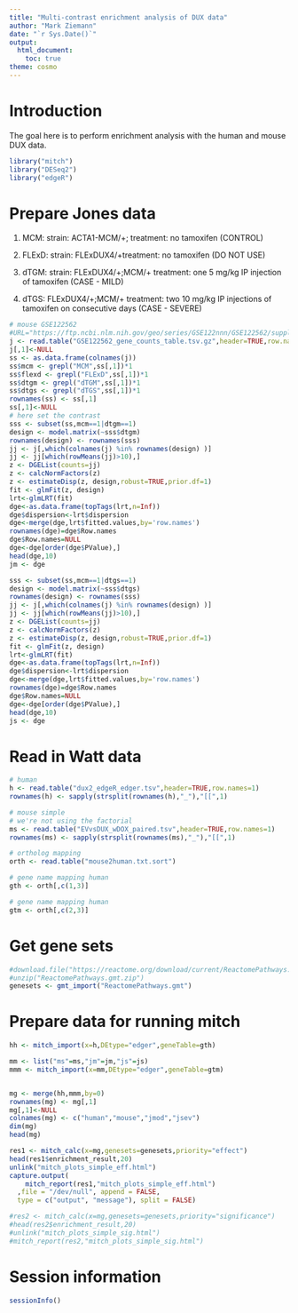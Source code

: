 ```yaml
---
title: "Multi-contrast enrichment analysis of DUX data"
author: "Mark Ziemann"
date: "`r Sys.Date()`"
output:
  html_document:
    toc: true
theme: cosmo
---
```


# Introduction

The goal here is to perform enrichment analysis with the human and mouse DUX data.

```r
library("mitch")
library("DESeq2")
library("edgeR")

```


# Prepare Jones data

1. MCM: strain: ACTA1-MCM/+; treatment: no tamoxifen (CONTROL)

2. FLExD: strain: FLExDUX4/+treatment: no tamoxifen (DO NOT USE)

3. dTGM: strain: FLExDUX4/+;MCM/+ treatment: one 5 mg/kg IP injection of tamoxifen (CASE - MILD)

4. dTGS: FLExDUX4/+;MCM/+ treatment: two 10 mg/kg IP injections of tamoxifen on consecutive days (CASE - SEVERE)

```r

# mouse GSE122562
#URL="https://ftp.ncbi.nlm.nih.gov/geo/series/GSE122nnn/GSE122562/suppl/GSE122562_gene_counts$
j <- read.table("GSE122562_gene_counts_table.tsv.gz",header=TRUE,row.names=1)
j[,1]<-NULL
ss <- as.data.frame(colnames(j))
ss$mcm <- grepl("MCM",ss[,1])*1
ss$flexd <- grepl("FLExD",ss[,1])*1
ss$dtgm <- grepl("dTGM",ss[,1])*1
ss$dtgs <- grepl("dTGS",ss[,1])*1
rownames(ss) <- ss[,1]
ss[,1]<-NULL
# here set the contrast
sss <- subset(ss,mcm==1|dtgm==1)
design <- model.matrix(~sss$dtgm)
rownames(design) <- rownames(sss)
jj <- j[,which(colnames(j) %in% rownames(design) )]
jj <- jj[which(rowMeans(jj)>10),]
z <- DGEList(counts=jj)
z <- calcNormFactors(z)
z <- estimateDisp(z, design,robust=TRUE,prior.df=1)
fit <- glmFit(z, design)
lrt<-glmLRT(fit)
dge<-as.data.frame(topTags(lrt,n=Inf))
dge$dispersion<-lrt$dispersion
dge<-merge(dge,lrt$fitted.values,by='row.names')
rownames(dge)=dge$Row.names
dge$Row.names=NULL
dge<-dge[order(dge$PValue),]
head(dge,10)
jm <- dge

sss <- subset(ss,mcm==1|dtgs==1)
design <- model.matrix(~sss$dtgs)
rownames(design) <- rownames(sss)
jj <- j[,which(colnames(j) %in% rownames(design) )]
jj <- jj[which(rowMeans(jj)>10),]
z <- DGEList(counts=jj)
z <- calcNormFactors(z)
z <- estimateDisp(z, design,robust=TRUE,prior.df=1)
fit <- glmFit(z, design)
lrt<-glmLRT(fit)
dge<-as.data.frame(topTags(lrt,n=Inf))
dge$dispersion<-lrt$dispersion
dge<-merge(dge,lrt$fitted.values,by='row.names')
rownames(dge)=dge$Row.names
dge$Row.names=NULL
dge<-dge[order(dge$PValue),]
head(dge,10)
js <- dge

```

# Read in Watt data

```r

# human 
h <- read.table("dux2_edgeR_edger.tsv",header=TRUE,row.names=1)
rownames(h) <- sapply(strsplit(rownames(h),"_"),"[[",1)

# mouse simple
# we're not using the factorial
ms <- read.table("EVvsDUX_wDOX_paired.tsv",header=TRUE,row.names=1)
rownames(ms) <- sapply(strsplit(rownames(ms),"_"),"[[",1)

# ortholog mapping
orth <- read.table("mouse2human.txt.sort")

# gene name mapping human
gth <- orth[,c(1,3)]

# gene name mapping human
gtm <- orth[,c(2,3)]

```

# Get gene sets

```r

#download.file("https://reactome.org/download/current/ReactomePathways.gmt.zip", destfile="ReactomePathways.gmt.zip")
#unzip("ReactomePathways.gmt.zip")
genesets <- gmt_import("ReactomePathways.gmt")

```

# Prepare data for running mitch

```r

hh <- mitch_import(x=h,DEtype="edger",geneTable=gth)

mm <- list("ms"=ms,"jm"=jm,"js"=js)
mmm <- mitch_import(x=mm,DEtype="edger",geneTable=gtm)


mg <- merge(hh,mmm,by=0)
rownames(mg) <- mg[,1]
mg[,1]<-NULL
colnames(mg) <- c("human","mouse","jmod","jsev")
dim(mg)
head(mg)

res1 <- mitch_calc(x=mg,genesets=genesets,priority="effect")
head(res1$enrichment_result,20)
unlink("mitch_plots_simple_eff.html")
capture.output(
    mitch_report(res1,"mitch_plots_simple_eff.html")
  ,file = "/dev/null", append = FALSE,
  type = c("output", "message"), split = FALSE)

#res2 <- mitch_calc(x=mg,genesets=genesets,priority="significance")
#head(res2$enrichment_result,20)
#unlink("mitch_plots_simple_sig.html")
#mitch_report(res2,"mitch_plots_simple_sig.html")

```

# Session information

```r

sessionInfo()

```
